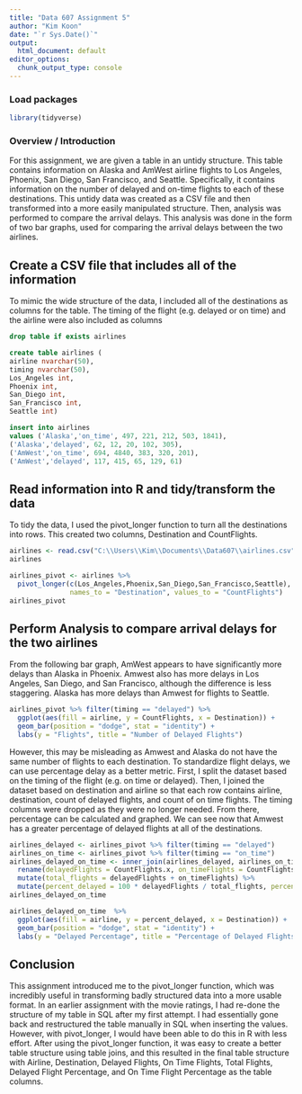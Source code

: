 ---
title: "Data 607 Assignment 5"
author: "Kim Koon"
date: "`r Sys.Date()`"
output:
  html_document: default
editor_options: 
  chunk_output_type: console
---

### Load packages

```{r load-packages, message=FALSE}
library(tidyverse)
```

### Overview / Introduction

For this assignment, we are given a table in an untidy structure.  This table contains information on Alaska and AmWest airline flights to Los Angeles, Phoenix, San Diego, San Francisco, and Seattle.  Specifically, it contains information on the number of delayed and on-time flights to each of these destinations.  This untidy data was created as a CSV file and then transformed into a more easily manipulated structure.  Then, analysis was performed to compare the arrival delays.  This analysis was done in the form of two bar graphs, used for comparing the arrival delays between the two airlines.

## Create a CSV file that includes all of the information

To mimic the wide structure of the data, I included all of the destinations as columns for the table.  The timing of the flight (e.g. delayed or on time) and the airline were also included as columns

```{SQL, eval = FALSE}
drop table if exists airlines

create table airlines (
airline nvarchar(50),
timing nvarchar(50), 
Los_Angeles int,
Phoenix int,
San_Diego int,
San_Francisco int,
Seattle int)

insert into airlines 
values ('Alaska','on_time', 497, 221, 212, 503, 1841),
('Alaska','delayed', 62, 12, 20, 102, 305),
('AmWest','on_time', 694, 4840, 383, 320, 201),
('AmWest','delayed', 117, 415, 65, 129, 61)


```

## Read information into R and tidy/transform the data

To tidy the data, I used the pivot_longer function to turn all the destinations into rows.  This created two columns, Destination and CountFlights.

```{r load-data}
airlines <- read.csv("C:\\Users\\Kim\\Documents\\Data607\\airlines.csv", header = TRUE, sep = ",")
airlines

airlines_pivot <- airlines %>% 
  pivot_longer(c(Los_Angeles,Phoenix,San_Diego,San_Francisco,Seattle),
               names_to = "Destination", values_to = "CountFlights")
airlines_pivot
```

## Perform Analysis to compare arrival delays for the two airlines

From the following bar graph, AmWest appears to have significantly more delays than Alaska in Phoenix.  Amwest also has more delays in Los Angeles, San Diego, and San Francisco, although the difference is less staggering.  Alaska has more delays than Amwest for flights to Seattle.

```{r delay_analysis}
airlines_pivot %>% filter(timing == "delayed") %>% 
  ggplot(aes(fill = airline, y = CountFlights, x = Destination)) + 
  geom_bar(position = "dodge", stat = "identity") +
  labs(y = "Flights", title = "Number of Delayed Flights")
```

However, this may be misleading as Amwest and Alaska do not have the same number of flights to each destination.  To standardize flight delays, we can use percentage delay as a better metric. First, I split the dataset based on the timing of the flight (e.g. on time or delayed).  Then, I joined the dataset based on destination and airline so that each row contains airline, destination, count of delayed flights, and count of on time flights.  The timing columns were dropped as they were no longer needed.  From there, percentage can be calculated and graphed.  We can see now that Amwest has a greater percentage of delayed flights at all of the destinations.

```{r delay_analysis_percentage}
airlines_delayed <- airlines_pivot %>% filter(timing == "delayed") 
airlines_on_time <- airlines_pivot %>% filter(timing == "on_time")
airlines_delayed_on_time <- inner_join(airlines_delayed, airlines_on_time, by = c("airline","Destination")) %>% 
  rename(delayedFlights = CountFlights.x, on_timeFlights = CountFlights.y) %>% select(-timing.x, -timing.y) %>%
  mutate(total_flights = delayedFlights + on_timeFlights) %>%
  mutate(percent_delayed = 100 * delayedFlights / total_flights, percent_on_time = 100 * on_timeFlights / total_flights)
airlines_delayed_on_time

airlines_delayed_on_time  %>% 
  ggplot(aes(fill = airline, y = percent_delayed, x = Destination)) + 
  geom_bar(position = "dodge", stat = "identity") +
  labs(y = "Delayed Percentage", title = "Percentage of Delayed Flights")

```


## Conclusion

This assignment introduced me to the pivot_longer function, which was incredibly useful in transforming badly structured data into a more usable format.  In an earlier assignment with the movie ratings, I had re-done the structure of my table in SQL after my first attempt.  I had essentially gone back and restructured the table manually in SQL when inserting the values.  However, with pivot_longer, I would have been able to do this in R with less effort.  After using the pivot_longer function, it was easy to create a better table structure using table joins, and this resulted in the final table structure with Airline, Destination, Delayed Flights, On Time Flights, Total Flights, Delayed Flight Percentage, and On Time Flight Percentage as the table columns.  
